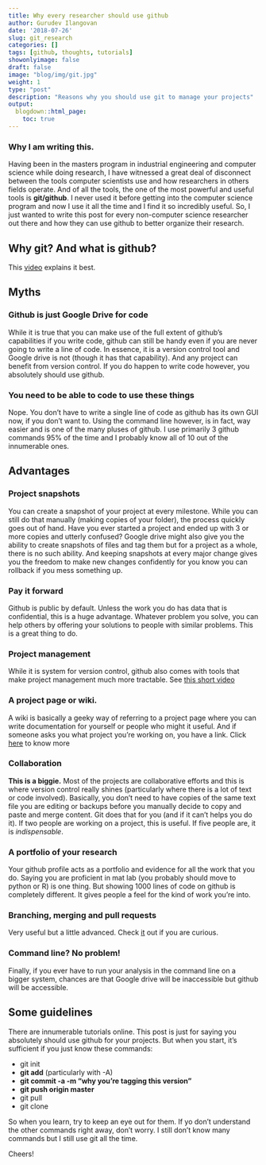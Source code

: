 ```yaml
---
title: Why every researcher should use github
author: Gurudev Ilangovan
date: '2018-07-26'
slug: git_research
categories: []
tags: [github, thoughts, tutorials]
showonlyimage: false
draft: false
image: "blog/img/git.jpg"
weight: 1
type: "post"
description: "Reasons why you should use git to manage your projects"
output:
  blogdown::html_page:
    toc: true
---
```


### Why I am writing this.

Having been in the masters program in industrial engineering and computer science while doing research, I have witnessed a great deal of disconnect between the tools computer scientists use and how researchers in others fields operate. And of all the tools, the one of the most powerful and useful tools is **git/github**. I never used it before getting into the computer science program and now I use it all the time and I find it so incredibly useful. So, I just wanted to write this post for every non-computer science researcher out there and how they can use github to better organize their research. 

## Why git? And what is github? 

This <a href="https://www.youtube.com/watch?v=uUuTYDg9XoI" target="_blank">video</a>  explains it best. 


## Myths 

### Github is just Google Drive for code

While it is true that you can make use of the full extent of github's capabilities if you write code, github can still be handy even if you are never going to write a line of code. In essence, it is a version control tool and Google drive is not (though it has that capability). And any project can benefit from version control. If you do happen to write code however, you absolutely should use github. 

### You need to be able to code to use these things

Nope. You don't have to write a single line of code as github has its own GUI now, if you don't want to. Using the command line however, is in fact, way easier and is one of the many pluses of github. I use primarily 3 github commands 95% of the time and I probably know all of 10 out of the innumerable ones. 

## Advantages

### Project snapshots 
You can create a snapshot of your project at every milestone. While you can still do that manually (making copies of your folder), the process quickly goes out of hand. Have you ever started a project and ended up with 3 or more copies and utterly confused? Google drive might also give you the ability to create snapshots of files and tag them but for a project as a whole, there is no such ability. And keeping snapshots at every major change gives you the freedom to make new changes confidently for you know you can rollback if you mess something up.

### Pay it forward
Github is public by default. Unless the work you do has data that is confidential, this is a huge advantage. Whatever problem you solve, you can help others by offering your solutions to people with similar problems. This is a great thing to do.

### Project management 
While it is system for version control, github also comes with tools that make project management much more tractable. See <a href="https://youtu.be/C6MGKHkNtxU?t=16s" target="_blank">this short video</a> 

### A project page or wiki. 
A wiki is basically a geeky way of referring to a project page where you can write documentation for yourself or people who might it useful. And if someone asks you what project you're working on, you have a link. Click <a href="https://help.github.com/articles/about-github-wikis/" target="_blank">here</a> to know more

### Collaboration

**This is a biggie.** Most of the projects are collaborative efforts and this is where version control really shines (particularly where there is a lot of text or code involved). Basically, you don't need to have copies of the same text file you are editing or backups before you manually decide to copy and paste and merge content. Git does that for you (and if it can't helps you do it). If two people are working on a project, this is useful. If five people are, it is *indispensable*.

### A portfolio of your research
Your github profile acts as a portfolio and evidence for all the work that you do. Saying you are proficient in mat lab (you probably should move to python or R) is one thing. But showing 1000 lines of code on github is completely different. It gives people a feel for the kind of work you're into.

### Branching, merging and pull requests 
Very useful but a little advanced. Check <a href="https://git-scm.com/book/en/v2/Git-Branching-Basic-Branching-and-Merging" target="_blank">it</a> out if you are curious. 

### Command line? No problem!
Finally, if you ever have to run your analysis in the command line on a bigger system, chances are that Google drive will be inaccessible but github will be accessible. 

## Some guidelines 

There are innumerable tutorials online. This post is just for saying you absolutely should use github for your projects. But when you start, it's sufficient if you just know these commands:

- git init
- **git add**  (particularly with -A) 
- **git commit -a -m "why you're tagging this version"**
- **git push origin master**
- git pull 
- git clone 

So when you learn, try to keep an eye out for them. If yo don't understand the other commands right away, don't worry. I still don't know many commands but I still use git all the time.

Cheers!